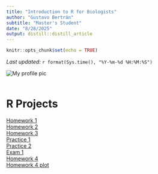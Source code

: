 ```yaml
---
title: "Introduction to R for Biologists"
author: "Gustavo Bertrán"
subtitle: "Master's Student"
date: "8/28/2025"
output: distill::distill_article
---
```


```r
knitr::opts_chunk$set(echo = TRUE)
```
*Last updated:* `r format(Sys.time(), "%Y-%m-%d %H:%M:%S")`  



![My profile pic](C:/Users/gbert/OneDrive/Documents/Intro R/Profile_Pic.jpg)<br><br> 

# R Projects

[Homework 1](assignments/homework1/project1.html)  
[Homework 2](assignments/homework1/project-2.html)  
[Homework 3](assignments/homework1/project3.html)  
[Practice 1](assignments/Practice1.html)  
[Practice 2](assignments/Practice2.html)  
[Exam 1](assignments/MidTerm.html)  
[Homework 4](assignments/Project4.html)  
[Homework 4 plot](assignments/plot.png)  
